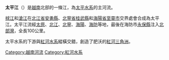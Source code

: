 '''太平江'''（{{vie|v=Sông Thái Bình|hn=瀧太平}}）是[[越南|越南]]北部的一條江，為[[太平水系|太平水系]]的主河流。

[[梂江|梂江]]和[[滄江|滄江]]在[[北江省|北江省]][[安勇縣|安勇縣]]、[[北寧省|北寧省]][[桂武縣|桂武縣]]和[[海陽省|海陽省]][[至靈市|至靈市]]交界處會合成為太平江。太平江流經[[太原省|太原]]、[[北江省|北江]]、[[北寧省|北寧]]、[[海陽省|海陽]]、[[海防市|海防]]等地，最後在海防市[[永保縣|永保縣]]注入[[北部灣|北部灣]]，全長100公里。

太平水系的下游與[[紅河|紅河]][[紅河水系|水系]]縱橫交錯，創造了肥沃的[[紅河三角洲|紅河三角洲]]。

[[Category:越南河流|Category:越南河流]]
[[Category:紅河水系|Category:紅河水系]]